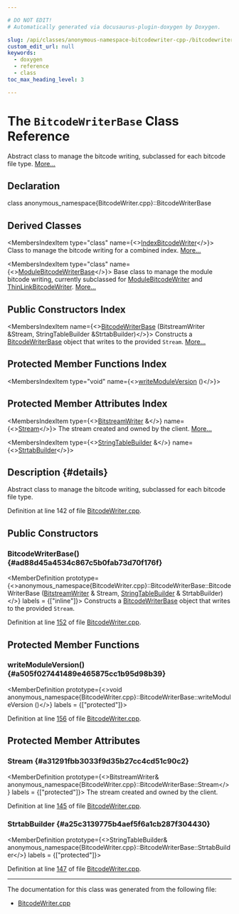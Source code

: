 ```yaml
---

# DO NOT EDIT!
# Automatically generated via docusaurus-plugin-doxygen by Doxygen.

slug: /api/classes/anonymous-namespace-bitcodewriter-cpp-/bitcodewriterbase
custom_edit_url: null
keywords:
  - doxygen
  - reference
  - class
toc_max_heading_level: 3

---
```





# The `BitcodeWriterBase` Class Reference

<DoxygenPage pluginConfig={pluginConfig}>

Abstract class to manage the bitcode writing, subclassed for each bitcode file type. <a href="#details">More...</a>

## Declaration

<CodeBlock>class anonymous_namespace{BitcodeWriter.cpp}::BitcodeWriterBase</CodeBlock>

## Derived Classes

<MembersIndex>

<MembersIndexItem
  type="class"
  name={<><a href="/docs/api/classes/anonymous-namespace-bitcodewriter-cpp-/indexbitcodewriter">IndexBitcodeWriter</a></>}>
Class to manage the bitcode writing for a combined index. <a href="/docs/api/classes/anonymous-namespace-bitcodewriter-cpp-/indexbitcodewriter/#details">More...</a>
</MembersIndexItem>

<MembersIndexItem
  type="class"
  name={<><a href="/docs/api/classes/anonymous-namespace-bitcodewriter-cpp-/modulebitcodewriterbase">ModuleBitcodeWriterBase</a></>}>
Base class to manage the module bitcode writing, currently subclassed for <a href="/docs/api/classes/anonymous-namespace-bitcodewriter-cpp-/modulebitcodewriter">ModuleBitcodeWriter</a> and <a href="/docs/api/classes/anonymous-namespace-bitcodewriter-cpp-/thinlinkbitcodewriter">ThinLinkBitcodeWriter</a>. <a href="/docs/api/classes/anonymous-namespace-bitcodewriter-cpp-/modulebitcodewriterbase/#details">More...</a>
</MembersIndexItem>

</MembersIndex>

## Public Constructors Index

<MembersIndex>

<MembersIndexItem
  name={<><a href="#ad88d45a4534c867c5b0fab73d70f176f">BitcodeWriterBase</a> (BitstreamWriter &amp;Stream, StringTableBuilder &amp;StrtabBuilder)</>}>
Constructs a <a href="/docs/api/classes/anonymous-namespace-bitcodewriter-cpp-/bitcodewriterbase">BitcodeWriterBase</a> object that writes to the provided <code>Stream</code>. <a href="#ad88d45a4534c867c5b0fab73d70f176f">More...</a>
</MembersIndexItem>

</MembersIndex>

## Protected Member Functions Index

<MembersIndex>

<MembersIndexItem
  type="void"
  name={<><a href="#a505f027441489e465875cc1b95d98b39">writeModuleVersion</a> ()</>}>
</MembersIndexItem>

</MembersIndex>

## Protected Member Attributes Index

<MembersIndex>

<MembersIndexItem
  type={<><a href="/docs/api/classes/llvm/bitstreamwriter">BitstreamWriter</a> &amp;</>}
  name={<><a href="#a31291fbb3033f9d35b27cc4cd51c90c2">Stream</a></>}>
The stream created and owned by the client. <a href="#a31291fbb3033f9d35b27cc4cd51c90c2">More...</a>
</MembersIndexItem>

<MembersIndexItem
  type={<><a href="/docs/api/classes/llvm/stringtablebuilder">StringTableBuilder</a> &amp;</>}
  name={<><a href="#a25c3139775b4aef5f6a1cb287f304430">StrtabBuilder</a></>}>
</MembersIndexItem>

</MembersIndex>

## Description {#details}

Abstract class to manage the bitcode writing, subclassed for each bitcode file type.

Definition at line 142 of file <a href="/docs/api/files/lib/lib/bitcode/lib/bitcode/writer/bitcodewriter-cpp">BitcodeWriter.cpp</a>.

<SectionDefinition>

## Public Constructors

### BitcodeWriterBase() {#ad88d45a4534c867c5b0fab73d70f176f}

<MemberDefinition
  prototype={<>anonymous&#95;namespace&#123;BitcodeWriter.cpp&#125;::BitcodeWriterBase::BitcodeWriterBase (<a href="/docs/api/classes/llvm/bitstreamwriter">BitstreamWriter</a> &amp; Stream, <a href="/docs/api/classes/llvm/stringtablebuilder">StringTableBuilder</a> &amp; StrtabBuilder)</>}
  labels = {["inline"]}>
Constructs a <a href="/docs/api/classes/anonymous-namespace-bitcodewriter-cpp-/bitcodewriterbase">BitcodeWriterBase</a> object that writes to the provided <code>Stream</code>.

Definition at line <a href="/docs/api/files/lib/lib/bitcode/lib/bitcode/writer/bitcodewriter-cpp/#l00152">152</a> of file <a href="/docs/api/files/lib/lib/bitcode/lib/bitcode/writer/bitcodewriter-cpp">BitcodeWriter.cpp</a>.
</MemberDefinition>

</SectionDefinition>

<SectionDefinition>

## Protected Member Functions

### writeModuleVersion() {#a505f027441489e465875cc1b95d98b39}

<MemberDefinition
  prototype={<>void anonymous&#95;namespace&#123;BitcodeWriter.cpp&#125;::BitcodeWriterBase::writeModuleVersion ()</>}
  labels = {["protected"]}>

Definition at line <a href="/docs/api/files/lib/lib/bitcode/lib/bitcode/writer/bitcodewriter-cpp/#l00156">156</a> of file <a href="/docs/api/files/lib/lib/bitcode/lib/bitcode/writer/bitcodewriter-cpp">BitcodeWriter.cpp</a>.
</MemberDefinition>

</SectionDefinition>

<SectionDefinition>

## Protected Member Attributes

### Stream {#a31291fbb3033f9d35b27cc4cd51c90c2}

<MemberDefinition
  prototype={<>BitstreamWriter&amp; anonymous&#95;namespace&#123;BitcodeWriter.cpp&#125;::BitcodeWriterBase::Stream</>}
  labels = {["protected"]}>
The stream created and owned by the client.

Definition at line <a href="/docs/api/files/lib/lib/bitcode/lib/bitcode/writer/bitcodewriter-cpp/#l00145">145</a> of file <a href="/docs/api/files/lib/lib/bitcode/lib/bitcode/writer/bitcodewriter-cpp">BitcodeWriter.cpp</a>.
</MemberDefinition>

### StrtabBuilder {#a25c3139775b4aef5f6a1cb287f304430}

<MemberDefinition
  prototype={<>StringTableBuilder&amp; anonymous&#95;namespace&#123;BitcodeWriter.cpp&#125;::BitcodeWriterBase::StrtabBuilder</>}
  labels = {["protected"]}>

Definition at line <a href="/docs/api/files/lib/lib/bitcode/lib/bitcode/writer/bitcodewriter-cpp/#l00147">147</a> of file <a href="/docs/api/files/lib/lib/bitcode/lib/bitcode/writer/bitcodewriter-cpp">BitcodeWriter.cpp</a>.
</MemberDefinition>

</SectionDefinition>

<hr/>

The documentation for this class was generated from the following file:

<ul>
<li><a href="/docs/api/files/lib/lib/bitcode/lib/bitcode/writer/bitcodewriter-cpp">BitcodeWriter.cpp</a></li>
</ul>

</DoxygenPage>
